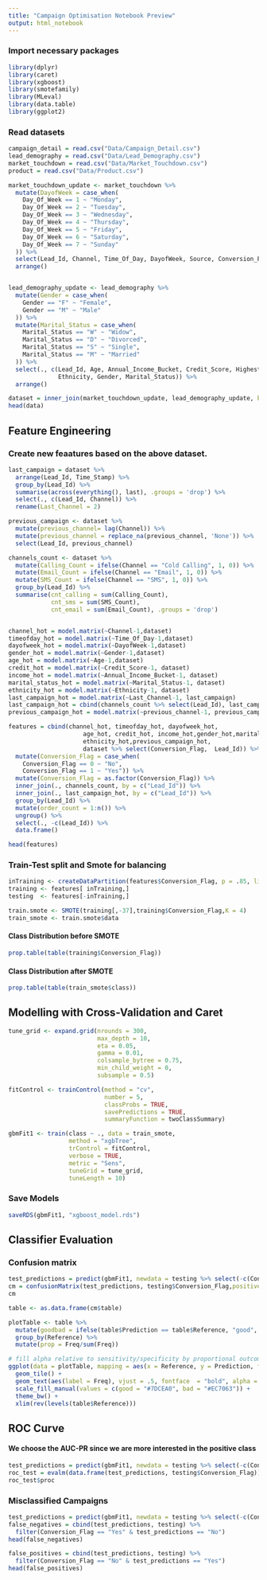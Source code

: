 ```yaml
---
title: "Campaign Optimisation Notebook Preview"
output: html_notebook
---
```


### Import necessary packages
```r
library(dplyr)
library(caret)
library(xgboost)
library(smotefamily)
library(MLeval)
library(data.table)
library(ggplot2)
```

### Read datasets
```r
campaign_detail = read.csv("Data/Campaign_Detail.csv")
lead_demography = read.csv("Data/Lead_Demography.csv")
market_touchdown = read.csv("Data/Market_Touchdown.csv")
product = read.csv("Data/Product.csv")

```

```r
market_touchdown_update <- market_touchdown %>%
  mutate(DayofWeek = case_when(
    Day_Of_Week == 1 ~ "Monday",
    Day_Of_Week == 2 ~ "Tuesday",
    Day_Of_Week == 3 ~ "Wednesday",
    Day_Of_Week == 4 ~ "Thursday",
    Day_Of_Week == 5 ~ "Friday",
    Day_Of_Week == 6 ~ "Saturday",
    Day_Of_Week == 7 ~ "Sunday"
  )) %>%
  select(Lead_Id, Channel, Time_Of_Day, DayofWeek, Source, Conversion_Flag, Time_Stamp) %>%
  arrange()


lead_demography_update <- lead_demography %>%
  mutate(Gender = case_when(
    Gender == "F" ~ "Female",
    Gender == "M" ~ "Male"
  )) %>%
  mutate(Marital_Status = case_when(
    Marital_Status == "W" ~ "Widow",
    Marital_Status == "D" ~ "Divorced",
    Marital_Status == "S" ~ "Single",
    Marital_Status == "M" ~ "Married"
  )) %>%
  select(., c(Lead_Id, Age, Annual_Income_Bucket, Credit_Score, Highest_Education,
              Ethnicity, Gender, Marital_Status)) %>%
  arrange()

dataset = inner_join(market_touchdown_update, lead_demography_update, by = c("Lead_Id"))
head(data)
```
## Feature Engineering
### Create new feaatures based on the above dataset.

```r

last_campaign = dataset %>%
  arrange(Lead_Id, Time_Stamp) %>%
  group_by(Lead_Id) %>%
  summarise(across(everything(), last), .groups = 'drop') %>%
  select(., c(Lead_Id, Channel)) %>%
  rename(Last_Channel = 2)

previous_campaign <- dataset %>%
  mutate(previous_channel= lag(Channel)) %>%
  mutate(previous_channel = replace_na(previous_channel, 'None')) %>%
  select(Lead_Id, previous_channel)

channels_count <- dataset %>%
  mutate(Calling_Count = ifelse(Channel == "Cold Calling", 1, 0)) %>%
  mutate(Email_Count = ifelse(Channel == "Email", 1, 0)) %>%
  mutate(SMS_Count = ifelse(Channel == "SMS", 1, 0)) %>%
  group_by(Lead_Id) %>%
  summarise(cnt_calling = sum(Calling_Count),
            cnt_sms = sum(SMS_Count),
            cnt_email = sum(Email_Count), .groups = 'drop')


channel_hot = model.matrix(~Channel-1,dataset)
timeofday_hot = model.matrix(~Time_Of_Day-1,dataset)
dayofweek_hot = model.matrix(~DayofWeek-1,dataset)
gender_hot = model.matrix(~Gender-1,dataset)
age_hot = model.matrix(~Age-1,dataset)
credit_hot = model.matrix(~Credit_Score-1, dataset)
income_hot = model.matrix(~Annual_Income_Bucket-1, dataset)
marital_status_hot = model.matrix(~Marital_Status-1, dataset)
ethnicity_hot = model.matrix(~Ethnicity-1, dataset)
last_campaign_hot = model.matrix(~Last_Channel-1, last_campaign)
last_campaign_hot = cbind(channels_count %>% select(Lead_Id), last_campaign_hot)
previous_campaign_hot = model.matrix(~previous_channel-1, previous_campaign)

features = cbind(channel_hot, timeofday_hot, dayofweek_hot,
                     age_hot, credit_hot, income_hot,gender_hot,marital_status_hot,
                     ethnicity_hot,previous_campaign_hot,
                     dataset %>% select(Conversion_Flag,  Lead_Id)) %>%
  mutate(Conversion_Flag = case_when(
    Conversion_Flag == 0 ~ "No",
    Conversion_Flag == 1 ~ "Yes")) %>%
  mutate(Conversion_Flag = as.factor(Conversion_Flag)) %>%
  inner_join(., channels_count, by = c("Lead_Id")) %>%
  inner_join(., last_campaign_hot, by = c("Lead_Id")) %>%
  group_by(Lead_Id) %>%
  mutate(order_count = 1:n()) %>%
  ungroup() %>%
  select(., -c(Lead_Id)) %>%
  data.frame() 

head(features)
```
### Train-Test split and Smote for balancing
```r
inTraining <- createDataPartition(features$Conversion_Flag, p = .85, list = FALSE)
training <- features[ inTraining,]
testing  <- features[-inTraining,]

train.smote <- SMOTE(training[,-37],training$Conversion_Flag,K = 4)
train_smote <- train.smote$data
```
#### Class Distribution before SMOTE
```r
prop.table(table(training$Conversion_Flag))
```


#### Class Distribution after SMOTE
```r
prop.table(table(train_smote$class))
```


## Modelling with Cross-Validation and Caret
```r
tune_grid <- expand.grid(nrounds = 300,
                         max_depth = 10,
                         eta = 0.05,
                         gamma = 0.01,
                         colsample_bytree = 0.75,
                         min_child_weight = 0,
                         subsample = 0.5)

fitControl <- trainControl(method = "cv",
                           number = 5,
                           classProbs = TRUE,
                           savePredictions = TRUE,
                           summaryFunction = twoClassSummary)

gbmFit1 <- train(class ~ ., data = train_smote, 
                 method = "xgbTree", 
                 trControl = fitControl,
                 verbose = TRUE,
                 metric = "Sens",
                 tuneGrid = tune_grid,
                 tuneLength = 10)
```

### Save Models
```r
saveRDS(gbmFit1, "xgboost_model.rds")
```

## Classifier Evaluation

### Confusion matrix
```r
test_predictions = predict(gbmFit1, newdata = testing %>% select(-c(Conversion_Flag)))
cm = confusionMatrix(test_predictions, testing$Conversion_Flag,positive = "Yes")
cm
```


```r
table <- as.data.frame(cm$table)

plotTable <- table %>%
  mutate(goodbad = ifelse(table$Prediction == table$Reference, "good", "bad")) %>%
  group_by(Reference) %>%
  mutate(prop = Freq/sum(Freq))

# fill alpha relative to sensitivity/specificity by proportional outcomes within reference groups (see dplyr code above as well as original confusion matrix for comparison)
ggplot(data = plotTable, mapping = aes(x = Reference, y = Prediction, fill = goodbad, alpha = prop)) +
  geom_tile() +
  geom_text(aes(label = Freq), vjust = .5, fontface  = "bold", alpha = 1) +
  scale_fill_manual(values = c(good = "#7DCEA0", bad = "#EC7063")) +
  theme_bw() +
  xlim(rev(levels(table$Reference)))
```
## ROC Curve
#### We choose the AUC-PR since we are more interested in the positive class
```r
test_predictions = predict(gbmFit1, newdata = testing %>% select(-c(Conversion_Flag)), type = "prob")
roc_test = evalm(data.frame(test_predictions, testing$Conversion_Flag))
roc_test$proc
```
### Misclassified Campaigns
```r
test_predictions = predict(gbmFit1, newdata = testing %>% select(-c(Conversion_Flag)))
false_negatives = cbind(test_predictions, testing) %>%
  filter(Conversion_Flag == "Yes" & test_predictions == "No")
head(false_negatives)

false_positives = cbind(test_predictions, testing) %>%
  filter(Conversion_Flag == "No" & test_predictions == "Yes")
head(false_positives)
```

